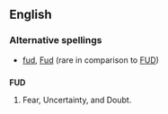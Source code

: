 ==English==
===Alternative spellings===
* [[fud]], [[Fud]] (rare in comparison to [[FUD]])
==={{acronym}}===
'''FUD'''
#Fear, Uncertainty, and Doubt.